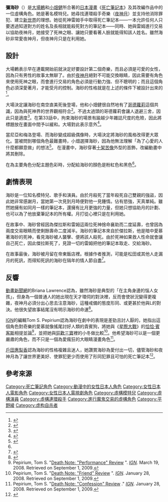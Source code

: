 {{noteTA
|G1=DN
}}
{{Pathnav|死亡筆記|死亡筆記角色列表}}
{{Infobox animanga character
| colour      = black
| colour text = white
| series       = 
| name        = 彌海砂
| image       = Cosplayer of Misa Amane, Death Note at FF30 20170729a.jpg
| caption     = 彌海砂的[[Cosplay|角色扮演]]。
| first        = 第25話「笨蛋」
| japanese    = {{lang|ja|弥 海砂（あまね ミサ）}}<br/>（{{lang|en|Amane Misa}}）
| voiced by   = {{flagicon|JPN}} [[平野綾|平野綾]]<br/>{{flagicon|HK}} [[程文意|程文意]]<br/>{{flagicon|Taiwan}} [[龍顯蕙|龍顯蕙]]（電視動畫）／<br/>[[楊詩穎|楊詩穎]]（特別篇2）<br />{{flagicon|USA}} {{le|香儂·陳·肯特|Shannon Chan-Kent}} 
| oaux1 name   = 電影版演員
| oaux1        = {{flagicon|JPN}} [[戶田惠梨香|戶田惠梨香]]<br/>{{flagicon|USA}} [[瑪格麗特·庫利|瑪格麗特·庫利]]
| oaux2 name   = 舞台劇版演員
| oaux2        = {{flagicon|JPN}} [[唯月福香|唯月福香]]
| oaux3 name   = 電視劇版演員

| oaux3        = {{flagicon|JPN}} [[佐野日向子|佐野日向子]]
| nickname     = MISA MISA
| alias        = 第二奇樂
| age          = 出場時20歲，死亡時26歲
| gender       = 女
| species      = 
| nationality  = {{JPN}}
| birthdate    = 1984年12月25日
| zodiac       = 魔羯座
| born         = 1984年12月25日<br/>（真人電影版為1986年，動畫版為1987年）<br/>[[京都府|京都府]]
| death        = 2011年2月14日（動畫版為2014年）
| bloodtype    = AB型
| height       = {{height|m=1.52}}
| weight       = {{weight|kg=36}}
| occupation   = 雜誌[[模特兒|模特兒]]、[[演員|演員]]
| relatives    = 
}}
'''彌海砂'''（{{lang|ja|あまね ミサ}}）是[[大場鶇|大場鶇]]和[[小畑健|小畑健]]所合著的[[日本漫畫|日本漫畫]]《[[死亡筆記本|死亡筆記本]]》及其改編作品中的一位虛構角色。她是著名模特兒。她尋找連環殺手奇樂（[[夜神月|夜神月]]）並支持他消除罪犯、建立[[烏托邦|新世界]]的理想。她從死神雷姆手中取得死亡筆記本——一本允許任何人只要透過知道對方的姓名及長相就能殺死對方的筆記本——同時、她與雷姆進行交易以協助夜神月，她接受了死神之眼、讓她只要看著人臉就能得知該人姓名。雖然海砂非常愛夜神月，但夜神月只是在利用她。

==設計==
大場鶇表示早在連載開始前就決定好要設計第二個奇樂，而且必須是可愛的女性，因為只有男性的故事太無聊了。由於[[夜神月|夜神月]]絕對不可能交換眼睛，因此需要有角色來使用死神之眼，而會進行交易的角色必須是行動力強、但不聰明的；而且這個角色必須深愛著月，才能受月的控制。海砂的性格就是在上述的條件下被設計出來的<ref name="HowtoRead60">{{cite book | author= 大場鶇、小畑健 | title = Death Note 13: How to Read | year = 2008 | page = 60 | publisher = 東立出版社 | isbn = 986-11-8552-6}}</ref>。

大場決定讓海砂在南空直美死後登場，他和小畑健很自然地有了[[哥德蘿莉|哥德蘿莉]]這個共識，因為與死神界的世界觀相符合<ref name="HowtoRead128">{{cite book | author= 大場鶇、小畑健 | title = Death Note 13: How to Read | year = 2008 | page = 128 | publisher = 東立出版社 | isbn = 986-11-8552-6}}</ref>。不過太過頭的哥德蘿莉會讓人退避三舍，因此只是適度<ref name="HowtoRead62">{{cite book | author= 大場鶇、小畑健 | title = Death Note 13: How to Read | year = 2008 | page = 62 | publisher = 東立出版社 | isbn = 986-11-8552-6}}</ref>。在第33話中，拘束海砂的場景有踰越少年雜誌尺度的危險，因此將標題放在畫面中間予以緩和。大場對此表示意外<ref name="HowtoRead117">{{cite book | author= 大場鶇、小畑健 | title = Death Note 13: How to Read | year = 2008 | page = 117 | publisher = 東立出版社 | isbn = 986-11-8552-6}}</ref>。

當尼亞和梅洛登場、而海砂變成超級偶像時，大場決定將海砂的風格改得更大眾化。當被問到哪個角色最難畫時，小畑選擇海砂，因為他無法理解「為了心愛的人什麼都願意做」的想法<ref name="HowtoRead191">{{cite book | author= 大場鶇、小畑健 | title = Death Note 13: How to Read | year = 2008 | page = 191 | publisher = 東立出版社 | isbn = 986-11-8552-6}}</ref>。
在漫畫中，海砂穿著[[十架苦像|十架苦像]]外型的首飾，改編動畫中將其刪除。

在為主要角色分配主題色彩時，分配給海砂的顏色是粉紅色和黑色<ref name="HowtoRead117"/>。

==劇情表現==
海砂是一位知名模特兒、歌手和演員。由於月殺死了當年殺死自己雙親的強盜，因此她非常感謝月，當她第一次見到月時便對他一見鍾情。佔有慾強，天真單純。雖然她擁有如同月一樣的筆記本，還擁有比月更強的力量，但她只想協助月的計劃、也可以為了他放棄筆記本的所有權。月打從心裡只是在利用她。

在故事中、海砂曾經因為傑拉斯和雷姆這兩位死神捨命襄助而二度延壽，也曾因為兩度交易眼睛而使剩餘壽命二度減半。海砂的筆記本來自於傑拉斯，他是暗中愛慕著海砂的死神，看見海砂被人襲擊、便將該人殺死。由於死神如果救人性命就會讓自己死亡，因此傑拉斯死了，見證一切的雷姆把他的筆記本取走、交給海砂。

在故事最後，海砂被月留在帝東飯店裡。根據作者推測，可能是松田或其他人走漏月的死訊，而得知死訊的海砂在隔年的情人節自盡<ref name="HowtoRead200">{{cite book | author= 大場鶇、小畑健 | title = Death Note 13: How to Read | year = 2008 | page = 200 | publisher = 東立出版社 | isbn = 986-11-8552-6}}</ref>。

==反響==
[[動畫新聞網|動畫新聞網]]的Briana Lawrence認為，雖然海砂是典型的「在主角身邊的惱人女孩」，但身為一個普通人的她出現在天才環伺的對決裡，反而會使狀況變得更複雜，夜神月必須分出心思去注意海砂，這種戒備的態度形同、或更甚於他與L的對決。他很失望故事結尾沒有明示海砂的命運<ref>{{cite web|url=https://www.animenewsnetwork.com/review/death-note/gn-12|title=Death Note GN 12 - Review|work=[[Anime_News_Network|Anime News Network]]|date=2007-08-05|accessdate=2016-04-06|archive-date=2014-07-05|archive-url=https://www.webcitation.org/6QpQyOi5j?url=http://www.animenewsnetwork.com/review/death-note/gn-12|dead-url=no}}</ref>。

[[IGN|IGN]]的編輯Tom S. Pepirium認為海砂在劇中的表現是差勁且討人厭的，她指出這個角色對奇樂的愛慕就像搖尾討好人類的貴賓狗，將她與《[[星際大戰|星際大戰]]》的[[恰恰·賓客斯|恰恰·賓客斯]]相提並論<ref>Pepirium, Tom S. "[http://tv.ign.com/articles/860/860774p1.html Death Note: "Performance" Review] {{Wayback|url=http://tv.ign.com/articles/860/860774p1.html |date=20110524153150 }}". ''[[IGN|IGN]]''. March 19, 2008. Retrieved on September 1, 2009.</ref>，並把她與[[狂歡三寶|狂歡三寶]]裡的小冬做比較<ref>Pepirium, Tom S. "[http://tv.ign.com/articles/848/848153p1.html Death Note: "Friend" Review] {{Wayback|url=http://tv.ign.com/articles/848/848153p1.html |date=20100617021400 }}". ''[[IGN|IGN]]''. January 28, 2008. Retrieved on September 1, 2009.</ref>。他希望海砂可以是一個更嚴肅的角色，而不只是一個為愛瘋狂的大眼睛漫畫角色<ref>Pepirium, Tom S. "[http://tv.ign.com/articles/848/848129p1.html Death Note: "Confession" Review] {{WebCite|url=https://www.webcitation.org/6BVdiMJyG?url=http://www.ign.com/articles/2008/01/28/death-note-confession-review |date=20121018155306 |dateformat=iso }}." ''[[IGN|IGN]]''. January 28, 2008. Retrieved on September 1, 2009.</ref>。

[[戶田惠梨香|戶田惠梨香]]認為海砂的性格複雜且迷人，她讚賞海砂為愛付出一切，儘管海砂和夜神月為了讓世界更美好、使罪犯更少而使用了形同犯罪且可怕的死亡筆記本<ref name="LastbutnotleastMalaysiaStar">{{cite web | author=Kitty Sensei | url=http://www.star-ecentral.com/news/story.asp?file=/2007/1/14/movies/16541015&sec=movies | title=Here're a few hints of the second and concluding part of Death Note the movie, The Last Name | work=[[The_Star_(Malaysia)|The Star]] | date=January 14, 2007 | accessdate=September 1, 2009 | archiveurl=https://web.archive.org/web/20090802220209/http://www.star-ecentral.com/news/story.asp?file=%2F2007%2F1%2F14%2Fmovies%2F16541015&sec=movies | archivedate=2009年8月2日 | deadurl=yes }}</ref>。

==參考來源==
<references />

{{死亡筆記}}
{{DEFAULTSORT:Amane Misa}}
[[Category:死亡筆記角色|Category:死亡筆記角色]]
[[Category:動漫中的女性日本人角色|Category:動漫中的女性日本人角色]]
[[Category:女性日本人電影角色|Category:女性日本人電影角色]]
[[Category:女性日本人電視劇角色|Category:女性日本人電視劇角色]]
[[Category:虛構模特兒|Category:虛構模特兒]]
[[Category:虛構演員|Category:虛構演員]]
[[Category:虛構連環殺手|Category:虛構連環殺手]]
[[Category:進行魔鬼交易的虛構角色|Category:進行魔鬼交易的虛構角色]]
[[Category:平野綾|Category:平野綾]]
[[Category:虚构自杀者|Category:虚构自杀者]]